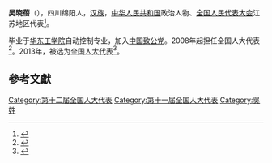'''吴晓蓓'''（{{bd|1958年||}}），四川绵阳人，[[汉族|汉族]]，[[中华人民共和国|中华人民共和国]]政治人物、[[全国人民代表大会|全国人民代表大会]]江苏地区代表<ref>{{cite web|author=新华网|title=第十一届全国人大代表|url=http://news.xinhuanet.com/ziliao/2008-03/03/content_7708230.htm?node=36628|publisher=新华网|accessdate=2014-01-07|archive-date=2014-01-10|archive-url=https://web.archive.org/web/20140110211415/http://news.xinhuanet.com/ziliao/2008-03/03/content_7708230.htm?node=36628|dead-url=no}}</ref>。

毕业于[[华东工学院|华东工学院]]自动控制专业，加入[[中国致公党|中国致公党]]。2008年起担任全国人大代表<ref>{{cite news|title=全国人大代表信息-吴晓蓓|url=http://210.82.31.1:8084/delegate/viewDelegate.action?dbid=110751|accessdate=2013-04-05|newspaper=全国人大网|archive-url=https://web.archive.org/web/20140321052336/http://www.npc.gov.cn/delegate/viewDelegate.action?dbid=110751|archive-date=2014-03-21|dead-url=yes}}</ref>。2013年，被选为[[全国人大代表|全国人大代表]]<ref>{{cite news|title=全国人大代表信息-吴晓蓓|url=http://210.82.31.1:8084/delegate/viewDelegate.action?dbid=120729|accessdate=2013-03-28|newspaper=全国人大网|archive-url=https://web.archive.org/web/20140321053033/http://www.npc.gov.cn/delegate/viewDelegate.action?dbid=120729|archive-date=2014-03-21|dead-url=yes}}</ref>。

==參考文獻==
{{reflist}}
{{中国政治人物小作品}}

[[Category:第十二届全国人大代表|Category:第十二届全国人大代表]]
[[Category:第十一届全国人大代表|Category:第十一届全国人大代表]]
[[Category:吳姓|Category:吳姓]]